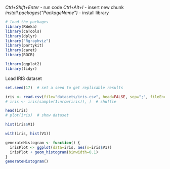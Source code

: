 *Ctrl+Shift+Enter* - run code
*Ctrl+Alt+I* - insert new chunk
*install.packages("PackageName")* - install library


```r
# load the packages
library(RWeka)
library(caTools)
library(dplyr)
library("Rgraphviz")
library(partykit)
library(caret)
library(ROCR)

library(ggplot2)
library(tidyr)

```

Load IRIS dataset
```r
set.seed(17)  # set a seed to get replicable results

iris <- read.csv(file="datasets/iris.csv", head=FALSE, sep=";", fileEncoding="UTF-8-BOM")
# iris <- iris[sample(1:nrow(iris)), ]  # shuffle

head(iris)
# plot(iris)  # show dataset
```

```r
hist(iris$V1)

with(iris, hist(V1))

generateHistogram <- function() {
  irisPlot <- ggplot(data=iris, aes(x=iris$V1))
  irisPlot + geom_histogram(binwidth=0.1)
}
generateHistogram()

```

